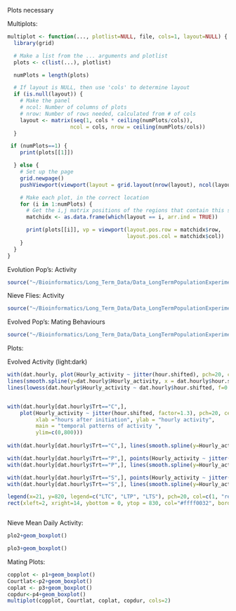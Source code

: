 Plots necessary


Multiplots:
```r
multiplot <- function(..., plotlist=NULL, file, cols=1, layout=NULL) {
  library(grid)

  # Make a list from the ... arguments and plotlist
  plots <- c(list(...), plotlist)

  numPlots = length(plots)

  # If layout is NULL, then use 'cols' to determine layout
  if (is.null(layout)) {
    # Make the panel
    # ncol: Number of columns of plots
    # nrow: Number of rows needed, calculated from # of cols
    layout <- matrix(seq(1, cols * ceiling(numPlots/cols)),
                    ncol = cols, nrow = ceiling(numPlots/cols))
  }

 if (numPlots==1) {
    print(plots[[1]])

  } else {
    # Set up the page
    grid.newpage()
    pushViewport(viewport(layout = grid.layout(nrow(layout), ncol(layout))))

    # Make each plot, in the correct location
    for (i in 1:numPlots) {
      # Get the i,j matrix positions of the regions that contain this subplot
      matchidx <- as.data.frame(which(layout == i, arr.ind = TRUE))

      print(plots[[i]], vp = viewport(layout.pos.row = matchidx$row,
                                      layout.pos.col = matchidx$col))
    }
  }
}
```

Evolution Pop's: Activity
```r
source("~/Bioinformatics/Long_Term_Data/Data_LongTermPopulationExperiments_Git/Predation_ActivityAggregation/scripts/PredationActivityAnalysisJune2015.R")
```

Nieve Flies: Activity
```r
source("~/Bioinformatics/Long_Term_Data/Data_LongTermPopulationExperiments_Git/Predation_ActivityAggregation/scripts/ActivityDrosophila_SpiderCues_Nieve.R")
```

Evolved Pop's: Mating Behaviours
```r
source("~/Bioinformatics/Long_Term_Data/Data_LongTermPopulationExperiments_Git/PredationCourtship/scripts/AP_data_R_script.R")
```


Plots:

Evolved Activity (light:dark)
```r

with(dat.hourly, plot(Hourly_activity ~ jitter(hour.shifted), pch=20, cex=0.1))
lines(smooth.spline(y=dat.hourly$Hourly_activity, x = dat.hourly$hour.shifted))
lines(lowess(dat.hourly$Hourly_activity ~ dat.hourly$hour.shifted, f=0.1), col="red")


with(dat.hourly[dat.hourly$Trt=="C",], 
    plot(Hourly_activity ~ jitter(hour.shifted, factor=1.3), pch=20, cex=0.2,
         xlab ="hours after initiation", ylab = "hourly activity",
         main = "temporal patterns of activity ",
         ylim=c(0,800)))
         
with(dat.hourly[dat.hourly$Trt=="C",], lines(smooth.spline(y=Hourly_activity, x = hour.shifted),lwd=2))

with(dat.hourly[dat.hourly$Trt=="P",], points(Hourly_activity ~ jitter(hour.shifted, factor=1.3), pch=20, cex=0.2, col="red"))
with(dat.hourly[dat.hourly$Trt=="P",], lines(smooth.spline(y=Hourly_activity, x = hour.shifted), col="red", lwd=2))

with(dat.hourly[dat.hourly$Trt=="S",], points(Hourly_activity ~ jitter(hour.shifted, factor=1.3), pch=20, cex=0.2, col="blue"))
with(dat.hourly[dat.hourly$Trt=="S",], lines(smooth.spline(y=Hourly_activity, x = hour.shifted), col="blue", lwd=2))

legend(x=21, y=820, legend=c("LTC", "LTP", "LTS"), pch=20, col=c(1, "red", "blue"))
rect(xleft=2, xright=14, ybottom = 0, ytop = 830, col="#ffff0032", border=NA)



```


Nieve Mean Daily Activity:
```r
plo2+geom_boxplot()
```
```r
plo3+geom_boxplot()
```


Mating Plots:

```r

copplot <- p1+geom_boxplot()
Courtlat<-p2+geom_boxplot()
coplat <- p3+geom_boxplot()
copdur<-p4+geom_boxplot()
multiplot(copplot, Courtlat, coplat, copdur, cols=2)
```






